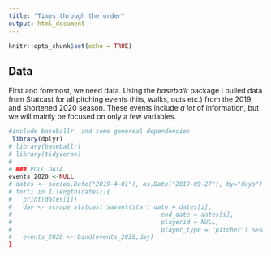 ```yaml
---
title: "Times through the order"
output: html_document
---
```


```r
knitr::opts_chunk$set(echo = TRUE)
```

## Data

First and foremost, we need data. Using the *baseballr* package I pulled data from Statcast for all pitching events (hits, walks, outs etc.) from the 2019, and shortened 2020 season. These events include *a lot* of information, but we will mainly be focused on only a few variables.  
```r
#include baseballr, and some genereal dependencies
 library(dplyr)
# library(baseballr)
# library(tidyverse)
# 
# ### PULL DATA
events_2020 <-NULL
# dates <- seq(as.Date("2019-4-01"), as.Date("2019-09-27"), by="days")
# for(i in 1:length(dates)){
#   print(dates[i])
#   day <- scrape_statcast_savant(start_date = dates[i],
#                                         end_date = dates[i],
#                                         playerid = NULL,
#                                         player_type = "pitcher") %>% filter(events != 'null') #track only events, not pitches
#   events_2020 <-rbind(events_2020,day) 
}

```
